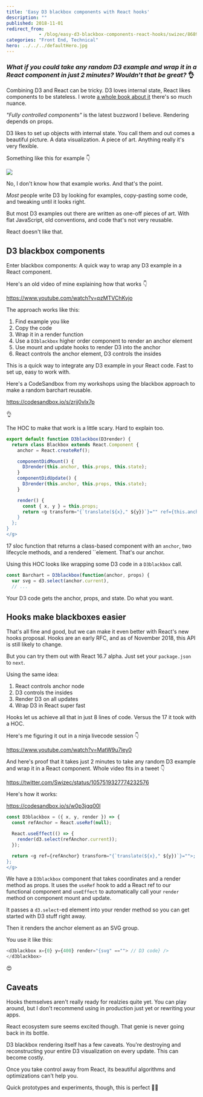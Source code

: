 ```yaml
---
title: 'Easy D3 blackbox components with React hooks'
description: ""
published: 2018-11-01
redirect_from: 
            - /blog/easy-d3-blackbox-components-react-hooks/swizec/8689
categories: "Front End, Technical"
hero: ../../../defaultHero.jpg
---
```

### _What if you could take any random D3 example and wrap it in a React component in just 2 minutes? Wouldn&#x27;t that be great?_ 👌

Combining D3 and React can be tricky. D3 loves internal state, React likes components to be stateless. I wrote [a whole book about it](https://gum.co/pMtnZ) there&#x27;s so much nuance.

_&quot;Fully controlled components&quot;_ is the latest buzzword I believe. Rendering depends on props.

D3 likes to set up objects with internal state. You call them and out comes a beautiful picture. A data visualization. A piece of art. Anything really it&#x27;s very flexible.

Something like this for example 👇

[![](./img/blog-wp-content-uploads-2018-11-animated-line.gif)](http://blockbuilder.org/kafunk/91f7b870b79c2f104f1ebacf4197c9dc)

No, I don&#x27;t know how that example works. And that&#x27;s the point.

_Most_ people write D3 by looking for examples, copy-pasting some code, and tweaking until it looks right.

But most D3 examples out there are written as one-off pieces of art. With flat JavaScript, old conventions, and code that&#x27;s not very reusable.

React doesn&#x27;t like that.

## D3 blackbox components

Enter blackbox components: A quick way to wrap any D3 example in a React component.

Here&#x27;s an old video of mine explaining how that works 👇

https://www.youtube.com/watch?v=pzMTVChKvjo

The approach works like this:

1. Find example you like
2. Copy the code
3. Wrap it in a render function
4. Use a `D3blackbox` higher order component to render an anchor element
5. Use mount and update hooks to render D3 into the anchor
6. React controls the anchor element, D3 controls the insides

This is a quick way to integrate any D3 example in your React code. Fast to set up, easy to work with.

Here&#x27;s a CodeSandbox from my workshops using the blackbox approach to make a random barchart reusable.

https://codesandbox.io/s/zrjj0vlx7p

👌

The HOC to make that work is a little scary. Hard to explain too.

```javascript
export default function D3blackbox(D3render) {
  return class Blackbox extends React.Component {
    anchor = React.createRef();

    componentDidMount() {
      D3render(this.anchor, this.props, this.state);
    }
    componentDidUpdate() {
      D3render(this.anchor, this.props, this.state);
    }

    render() {
      const { x, y } = this.props;
      return <g transform="{`translate(${x}," ${y})`}="" ref={this.anchor}>;
    }
  };
}
</g>
```

17 sloc function that returns a class-based component with an `anchor`, two lifecycle methods, and a rendered ``element. That&#x27;s our anchor.

Using this HOC looks like wrapping some D3 code in a `D3blackbox` call.

```javascript
const Barchart = D3blackbox(function(anchor, props) {
  var svg = d3.select(anchor.current),
  // ...

```

Your D3 code gets the anchor, props, and state. Do what you want.

## Hooks make blackboxes easier

That&#x27;s all fine and good, but we can make it even better with React&#x27;s new hooks proposal. Hooks are an early RFC, and as of November 2018, this API is still likely to change.

But you can try them out with React 16.7 alpha. Just set your `package.json` to `next`.

Using the same idea:

1. React controls anchor node
2. D3 controls the insides
3. Render D3 on all updates
4. Wrap D3 in React super fast

Hooks let us achieve all that in just 8 lines of code. Versus the 17 it took with a HOC.

Here&#x27;s me figuring it out in a ninja livecode session 👇

https://www.youtube.com/watch?v=MatW9u7ley0

And here&#x27;s proof that it takes just 2 minutes to take any random D3 example and wrap it in a React component. Whole video fits in a tweet 👇

https://twitter.com/Swizec/status/1057519327774232576

Here&#x27;s how it works:

https://codesandbox.io/s/w0p3jqq00l

```javascript
const D3blackbox = ({ x, y, render }) => {
  const refAnchor = React.useRef(null);

  React.useEffect(() => {
    render(d3.select(refAnchor.current));
  });

  return <g ref={refAnchor} transform="{`translate(${x}," ${y})`}="">;
};
</g>
```

We have a `D3blackbox` component that takes coordinates and a render method as props. It uses the `useRef` hook to add a React ref to our functional component and `useEffect` to automatically call your `render` method on component mount and update.

It passes a `d3.select`-ed element into your render method so you can get started with D3 stuff right away.

Then it renders the anchor element as an SVG group.

You use it like this:

```javascript
<d3blackbox x={0} y={400} render="{svg" ==""> // D3 code} />
</d3blackbox>
```

😍

## Caveats

Hooks themselves aren&#x27;t really ready for realzies quite yet. You can play around, but I don&#x27;t recommend using in production just yet or rewriting your apps.

React ecosystem sure seems excited though. That genie is never going back in its bottle.

D3 blackbox rendering itself has a few caveats. You&#x27;re destroying and reconstructing your entire D3 visualization on every update. This can become costly.

Once you take control away from React, its beautiful algorithms and optimizations can&#x27;t help you.

Quick prototypes and experiments, though, this is perfect 👍🏼
